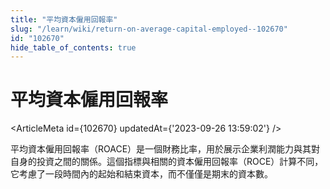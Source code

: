 ```yaml
---
title: "平均資本僱用回報率"
slug: "/learn/wiki/return-on-average-capital-employed--102670"
id: "102670"
hide_table_of_contents: true
---
```



# 平均資本僱用回報率

<ArticleMeta id={102670} updatedAt={'2023-09-26 13:59:02'} />
<div className='border-solid border-b border-t-0 my-4 border-[var(--ifm-color-gray-300)]' />

平均資本僱用回報率（ROACE）是一個財務比率，用於展示企業利潤能力與其對自身的投資之間的關係。這個指標與相關的資本僱用回報率（ROCE）計算不同，它考慮了一段時間內的起始和結束資本，而不僅僅是期末的資本數。
